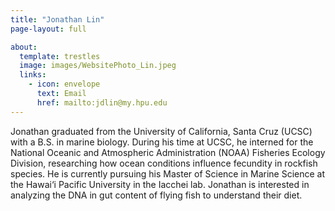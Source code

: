 ```yaml
---
title: "Jonathan Lin" 
page-layout: full

about:
  template: trestles  
  image: images/WebsitePhoto_Lin.jpeg
  links: 
    - icon: envelope
      text: Email
      href: mailto:jdlin@my.hpu.edu
---
```


Jonathan graduated from the University of California, Santa Cruz (UCSC) with a B.S. in marine biology. During his time at UCSC, he interned for the National Oceanic and Atmospheric Administration (NOAA) Fisheries Ecology Division, researching how ocean conditions influence fecundity in rockfish species. He is currently pursuing his Master of Science in Marine Science at the Hawai‘i Pacific University in the Iacchei lab. Jonathan is interested in analyzing the DNA in gut content of flying fish to understand their diet.
